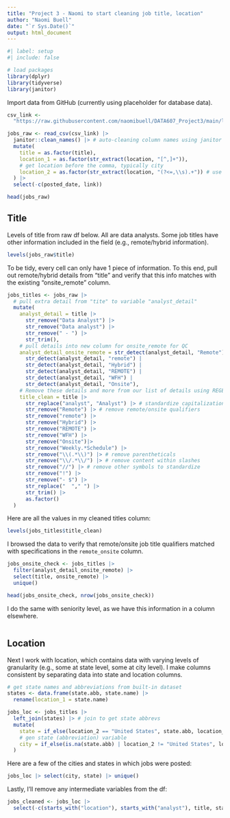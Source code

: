 ```yaml
---
title: "Project 3 - Naomi to start cleaning job title, location"
author: "Naomi Buell"
date: "`r Sys.Date()`"
output: html_document
---
```


```r
#| label: setup
#| include: false

# load packages
library(dplyr)
library(tidyverse)
library(janitor)
```

Import data from GitHub (currently using placeholder for database data).

```r
csv_link <-
  "https://raw.githubusercontent.com/naomibuell/DATA607_Project3/main/linkedin-jobs-usa.csv"

jobs_raw <- read_csv(csv_link) |>
  janitor::clean_names() |> # auto-cleaning column names using janitor package
  mutate(
    title = as.factor(title),
    location_1 = as.factor(str_extract(location, "[^,]+")),
    # get location before the comma, typically city
    location_2 = as.factor(str_extract(location, "(?<=,\\s).+")) # use REGEX to get location after the comma, typically state
  ) |> 
  select(-c(posted_date, link))

head(jobs_raw)
```

## Title

Levels of title from raw df below. All are data analysts. Some job titles have other information included in the field (e.g., remote/hybrid information).

```r
levels(jobs_raw$title)
```

To be tidy, every cell can only have 1 piece of information. To this end, pull out remote/hybrid details from "title" and verify that this info matches with the existing "onsite_remote" column.

```r

jobs_titles <- jobs_raw |>
  # pull extra detail from "tite" to variable "analyst_detail"
  mutate(
    analyst_detail = title |>
      str_remove("Data Analyst") |>
      str_remove("Data analyst") |>
      str_remove(" - ") |>
      str_trim(),
    # pull details into new column for onsite_remote for QC
    analyst_detail_onsite_remote = str_detect(analyst_detail, "Remote") |
      str_detect(analyst_detail, "remote") |
      str_detect(analyst_detail, "Hybrid") |
      str_detect(analyst_detail, "REMOTE") |
      str_detect(analyst_detail, "WFH") |
      str_detect(analyst_detail, "Onsite"),
    # Remove these details and more from our list of details using REGEX
    title_clean = title |>
      str_replace("analyst", "Analyst") |> # standardize capitalization
      str_remove("Remote") |> # remove remote/onsite qualifiers
      str_remove("remote") |>
      str_remove("Hybrid") |>
      str_remove("REMOTE") |>
      str_remove("WFH") |> 
      str_remove("Onsite")|>
      str_remove("Weekly.*Schedule") |> 
      str_remove("\\(.*\\)") |> # remove parentheticals
      str_remove("\\/.*\\/") |> # remove content within slashes
      str_remove("//") |> # remove other symbols to standardize
      str_remove("!") |>
      str_remove("- $") |> 
      str_replace("  "," ") |> 
      str_trim() |> 
      as.factor()
  )
```

Here are all the values in my cleaned titles column:

```r
levels(jobs_titles$title_clean)
```

I browsed the data to verify that remote/onsite job title qualifiers matched with specifications in the `remote_onsite` column.

```r
jobs_onsite_check <- jobs_titles |> 
  filter(analyst_detail_onsite_remote) |> 
  select(title, onsite_remote) |> 
  unique()

head(jobs_onsite_check, nrow(jobs_onsite_check))
```

I do the same with seniority level, as we have this information in a column elsewhere.

```r

```

## Location

Next I work with location, which contains data with varying levels of granularity (e.g., some at state level, some at city level). I make columns consistent by separating data into state and location columns.

```r
# get state names and abbreviations from built-in dataset
states <- data.frame(state.abb, state.name) |>
  rename(location_1 = state.name)

jobs_loc <- jobs_titles |>
  left_join(states) |> # join to get state abbrevs
  mutate(
    state = if_else(location_2 == "United States", state.abb, location_2),
    # gen state (abbreviation) variable
    city = if_else(is.na(state.abb) | location_2 != "United States", location_1, NA)
  )
```

Here are a few of the cities and states in which jobs were posted:

```r
jobs_loc |> select(city, state) |> unique()
```

Lastly, I'll remove any intermediate variables from the df:

```r
jobs_cleaned <- jobs_loc |> 
  select(-c(starts_with("location"), starts_with("analyst"), title, state.abb))
```
